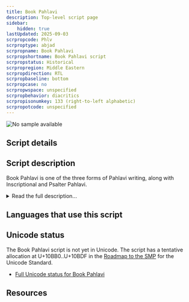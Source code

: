 ```yaml
---
title: Book Pahlavi
description: Top-level script page
sidebar:
    hidden: true
lastUpdated: 2025-09-03
scrpropcode: Phlv
scrproptype: abjad
scrpropname: Book Pahlavi
scrpropshortname: Book Pahlavi script
scrpropstatus: Historical
scrpropregion: Middle Eastern
scrpropdirection: RTL
scrpropbaseline: bottom
scrpropcase: no
scrpropwspace: unspecified
scrpropbehavior: diacritics
scrpropisonumkey: 133 (right-to-left alphabetic)
scrpropotcode: unspecified
---
```



![No sample available](../images/nosample.png)



## Script details

<ScriptDetails />

## Script description

Book Pahlavi is one of the three forms of Pahlavi writing, along with Inscriptional and Psalter Pahlavi.

<details>
<summary>Read the full description...</summary>Psalter Pahlavi is so far attested in only two sources, so the bulk of our Pahlavi knowledge is related to the other two forms. The names of these, Inscriptional and Book Pahlavi are somewhat misleading; the Inscriptional form was used on monuments, coins, seals and amulets, as would be expected, but the Book form was used in manuscript texts as well as on stone monuments. The distinction then refers to whether the letters were connected (Book Pahlavi) or unconnected (Inscriptional Pahlavi) rather than to distinct uses of either form.

Pahlavi writing was the principal means of writing the Middle Iranian languages. It was derived from the Imperial Aramaic script used in the Achaemenid (Persian) empire, and was written from right to left. Words were usually separated by a dot. The script has proved difficult for modern-day paleographers to decipher due to confusion between some similar-looking signs, for example _w_, _n_, and _r_, and due to some signs representing multiple sounds. Pahlavi also employed a number of logograms - a single sign which represented a whole word or meaningful segment of a word. Most of the surviving Pahlavi texts pertain to the Zoroastrian religion; texts from the same period pertaining to the Manichaean religion were written in the Manichaean script.

A well-documented characteristic of Pahlavi writing was the use of _heterograms_ (also called _word masks_ or _Aramaeograms_). These were words which were written in the Aramaic language but pronounced as the appropriate Iranian-language word. For example the word 'son' was written using the letters BRḪ, after the Aramaic word for son, _breh_ but pronounced as the Middle Iranian word _pus_. Some estimates suggest that up to half the words in any given Book Pahlavi text may have been written using heterograms. Verbal roots written in this way were commonly combined with inflectional endings written phonetically.

Book Pahlavi was in common use from the 3rd century BC until the 9th century AD, after which it was used only as a secret language by Zoroastrian religious leaders. It is a cursive script. Book Pahlavi used twelve letters to represent twenty-three consonants. Later forms of the script used diacritics to distinguish between different interpretations of ambiguous letters. The letter _aleph_ was also used in this form of Pahlavi writing to represent the 'long a' vowel. A number of ligatures were used, some of which were identical in shape to either simplex or combined forms of other letters.
</details>

## Languages that use this script

<WsList script='Phlv' wsMax='5' />

## Unicode status

The Book Pahlavi script is not yet in Unicode. The script has a tentative allocation at U+10BB0..U+10BDF in the [Roadmap to the SMP](http://www.unicode.org/roadmaps/smp/) for the Unicode Standard.

- [Full Unicode status for Book Pahlavi](/scrlang/unicode/phlv-unicode)



## Resources

<ScriptResources detailSummary='seemore' />

